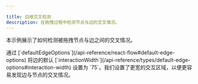 ```yaml
---

title: 边缘交叉检测
description: 在拖拽过程中检测节点与边的交叉情况。
---
```


本示例展示了如何检测被拖拽节点与边之间的交叉情况。

<Callout type="info">
  通过
  [`defaultEdgeOptions`](/api-reference/react-flow#default-edge-options)
  将边的默认
  [`interactionWidth`](/api-reference/types/default-edge-options#interaction-width)
  设置为 `75`。我们设置了更宽的交互区域，以便更容易发现边与节点的交叉情况。
</Callout>

<RemoteCodeViewer route="examples/edges/edge-intersection" framework="react" />